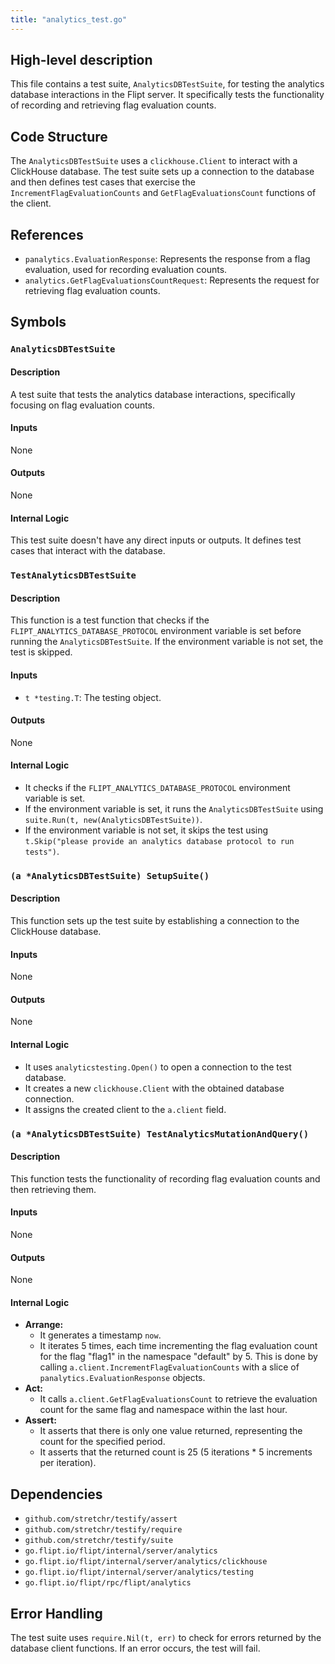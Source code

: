 ```yaml
---
title: "analytics_test.go"
---
```


## High-level description
This file contains a test suite, `AnalyticsDBTestSuite`, for testing the analytics database interactions in the Flipt server. It specifically tests the functionality of recording and retrieving flag evaluation counts.

## Code Structure
The `AnalyticsDBTestSuite` uses a `clickhouse.Client` to interact with a ClickHouse database. The test suite sets up a connection to the database and then defines test cases that exercise the `IncrementFlagEvaluationCounts` and `GetFlagEvaluationsCount` functions of the client.

## References
- `panalytics.EvaluationResponse`: Represents the response from a flag evaluation, used for recording evaluation counts.
- `analytics.GetFlagEvaluationsCountRequest`: Represents the request for retrieving flag evaluation counts.

## Symbols

### `AnalyticsDBTestSuite`
#### Description
A test suite that tests the analytics database interactions, specifically focusing on flag evaluation counts.

#### Inputs
None

#### Outputs
None

#### Internal Logic
This test suite doesn't have any direct inputs or outputs. It defines test cases that interact with the database.

### `TestAnalyticsDBTestSuite`
#### Description
This function is a test function that checks if the `FLIPT_ANALYTICS_DATABASE_PROTOCOL` environment variable is set before running the `AnalyticsDBTestSuite`. If the environment variable is not set, the test is skipped.

#### Inputs
- `t *testing.T`: The testing object.

#### Outputs
None

#### Internal Logic
- It checks if the `FLIPT_ANALYTICS_DATABASE_PROTOCOL` environment variable is set.
- If the environment variable is set, it runs the `AnalyticsDBTestSuite` using `suite.Run(t, new(AnalyticsDBTestSuite))`.
- If the environment variable is not set, it skips the test using `t.Skip("please provide an analytics database protocol to run tests")`.

### `(a *AnalyticsDBTestSuite) SetupSuite()`
#### Description
This function sets up the test suite by establishing a connection to the ClickHouse database.

#### Inputs
None

#### Outputs
None

#### Internal Logic
- It uses `analyticstesting.Open()` to open a connection to the test database.
- It creates a new `clickhouse.Client` with the obtained database connection.
- It assigns the created client to the `a.client` field.

### `(a *AnalyticsDBTestSuite) TestAnalyticsMutationAndQuery()`
#### Description
This function tests the functionality of recording flag evaluation counts and then retrieving them.

#### Inputs
None

#### Outputs
None

#### Internal Logic
- **Arrange:**
    - It generates a timestamp `now`.
    - It iterates 5 times, each time incrementing the flag evaluation count for the flag "flag1" in the namespace "default" by 5. This is done by calling `a.client.IncrementFlagEvaluationCounts` with a slice of `panalytics.EvaluationResponse` objects.
- **Act:**
    - It calls `a.client.GetFlagEvaluationsCount` to retrieve the evaluation count for the same flag and namespace within the last hour.
- **Assert:**
    - It asserts that there is only one value returned, representing the count for the specified period.
    - It asserts that the returned count is 25 (5 iterations * 5 increments per iteration).

## Dependencies
- `github.com/stretchr/testify/assert`
- `github.com/stretchr/testify/require`
- `github.com/stretchr/testify/suite`
- `go.flipt.io/flipt/internal/server/analytics`
- `go.flipt.io/flipt/internal/server/analytics/clickhouse`
- `go.flipt.io/flipt/internal/server/analytics/testing`
- `go.flipt.io/flipt/rpc/flipt/analytics`

## Error Handling
The test suite uses `require.Nil(t, err)` to check for errors returned by the database client functions. If an error occurs, the test will fail.
